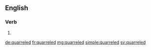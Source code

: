 ==English==

===Verb===
{{head|en}}

# {{en-past of|quarrel}}

[[de:quarreled]]
[[fr:quarreled]]
[[mg:quarreled]]
[[simple:quarreled]]
[[sv:quarreled]]